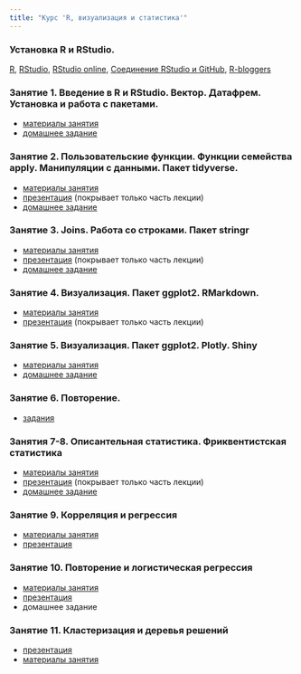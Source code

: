 ```yaml
---
title: "Курс 'R, визуализация и статистика'"
---
```


### Установка R и RStudio.
[R](https://www.r-project.org/), [RStudio](https://www.rstudio.com/products/rstudio/download/#download), [RStudio online](https://www.rollapp.com/app/rstudio), [Cоединение RStudio и GitHub](http://happygitwithr.com/rstudio-git-github.html), [R-bloggers](https://www.r-bloggers.com/)

### Занятие 1. Введение в R и RStudio. Вектор. Датафрем. Установка и работа с пакетами.

* [материалы занятия](https://agricolamz.github.io/FE_R_course/Lab_1.html)
* [домашнее задание](https://docs.google.com/forms/d/e/1FAIpQLScLWNxqwls7ZDxB7S4OyhOWM3U86g-PSwxYfNpSWHqme5KiQQ/viewform?c=0&w=1)

### Занятие 2. Пользовательские функции. Функции семейства apply. Манипуляции с данными. Пакет tidyverse.

* [материалы занятия](https://agricolamz.github.io/FE_R_course/Lab_2.html)
* [презентация](https://github.com/agricolamz/FE_R_course/raw/master/Lab%202.%20advanced_data_manipulation.pdf) (покрывает только часть лекции)
* [домашнее задание](https://goo.gl/forms/vAgbDJ4kIXUYAQVm1)

### Занятие 3. Joins. Работа со строками. Пакет stringr

* [материалы занятия](https://agricolamz.github.io/FE_R_course/Lab_3.html)
* [презентация](https://github.com/agricolamz/FE_R_course/raw/master/Lab%203.%20working_with_strings.pdf) (покрывает только часть лекции)
* [домашнее задание](https://goo.gl/forms/nLIv1oBHNoKrvCZh1)

### Занятие 4. Визуализация. Пакет ggplot2. RMarkdown.

* [материалы занятия](https://agricolamz.github.io/FE_R_course/Lab_4.html)
* [презентация](https://github.com/agricolamz/FE_R_course/raw/master/Lab%204.%20data_visualization.pdf) (покрывает только часть лекции)

### Занятие 5. Визуализация. Пакет ggplot2. Plotly. Shiny

* [материалы занятия](https://agricolamz.github.io/FE_R_course/Lab_5.html)
* [домашнее задание](https://goo.gl/forms/FQB0N89tcIudfWve2)

### Занятие 6. Повторение.

* [задания](https://agricolamz.github.io/FE_R_course/Lab_6.html)

### Занятия 7-8. Описантельная статистика. Фриквентистская статистика

* [материалы занятия](https://agricolamz.github.io/FE_R_course/Lab_7.html)
* [презентация](https://github.com/agricolamz/FE_R_course/raw/master/Lab%207.%20descriptive_and_simple_statistics.pdf) (покрывает только часть лекции)
* [домашнее задание](https://goo.gl/forms/BFgKk2EgXdQaUMi83)

### Занятие 9. Корреляция и регрессия

* [материалы занятия](https://agricolamz.github.io/FE_R_course/Lab_9.html)
* [презентация](https://github.com/agricolamz/FE_R_course/raw/master/Lab%209.%20Correlation_and_regression.pdf)

### Занятие 10. Повторение и логистическая регрессия

* [материалы занятия](https://agricolamz.github.io/FE_R_course/Lab_10.html)
* [презентация](https://github.com/agricolamz/FE_R_course/raw/master/Lab%2010.%20Logistic_regression.pdf)
* домашнее задание

### Занятие 11. Кластеризация и деревья решений

* [презентация](https://github.com/agricolamz/FE_R_course/raw/master/Lab%2011.%20Clustering,_decision_trees.pdf)
* [материалы занятия](https://agricolamz.github.io/FE_R_course/Lab_11.html)
